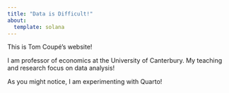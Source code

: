```yaml
---
title: "Data is Difficult!"
about:
  template: solana
---
```


This is Tom Coupé's website!

I am professor of economics at the University of Canterbury. My teaching and research focus on data analysis!

As you might notice, I am experimenting with Quarto!
